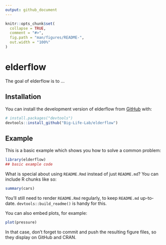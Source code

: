 ```yaml
---
output: github_document
---
```


<!-- README.md is generated from README.Rmd. Please edit that file -->

```r
knitr::opts_chunk$set(
  collapse = TRUE,
  comment = "#>",
  fig.path = "man/figures/README-",
  out.width = "100%"
)
```

# elderflow

<!-- badges: start -->
<!-- badges: end -->

The goal of elderflow is to ...

## Installation

You can install the development version of elderflow from [GitHub](https://github.com/) with:

``` r
# install.packages("devtools")
devtools::install_github("Big-Life-Lab/elderflow")
```

## Example

This is a basic example which shows you how to solve a common problem:

```r
library(elderflow)
## basic example code
```

What is special about using `README.Rmd` instead of just `README.md`? You can include R chunks like so:

```r
summary(cars)
```

You'll still need to render `README.Rmd` regularly, to keep `README.md` up-to-date. `devtools::build_readme()` is handy for this.

You can also embed plots, for example:

```r
plot(pressure)
```

In that case, don't forget to commit and push the resulting figure files, so they display on GitHub and CRAN.
